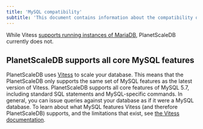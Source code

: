 ```yaml
---
title: 'MySQL compatibility'
subtitle: 'This document contains information about the compatibility of PlanetScaleDB with MySQL features.'
---
```


While Vitess [supports running instances of MariaDB](https://vitess.io/docs/get-started/local/), PlanetScaleDB currently does not.

## PlanetScaleDB supports all core MySQL features

PlanetScaleDB uses [Vitess](https://vitess.io) to scale your database. This means that the PlanetScaleDB only supports the same set of MySQL features as the latest version of Vitess.
PlanetScaleDB supports all core features of MySQL 5.7, including standard SQL statements and MySQL-specific commands. In general, you can issue queries against your database as if it were a MySQL database.
To learn about what MySQL features Vitess (and therefore PlanetScaleDB) supports, and the limitations that exist, see [the Vitess documentation](https://vitess.io/docs/reference/mysql-compatibility/).

